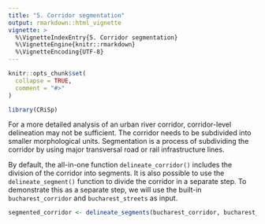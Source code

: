 ```yaml
---
title: "5. Corridor segmentation"
output: rmarkdown::html_vignette
vignette: >
  %\VignetteIndexEntry{5. Corridor segmentation}
  %\VignetteEngine{knitr::rmarkdown}
  %\VignetteEncoding{UTF-8}
---
```


```r
knitr::opts_chunk$set(
  collapse = TRUE,
  comment = "#>"
)
```

```r
library(CRiSp)
```

For a more detailed analysis of an urban river corridor, corridor-level delineation may not be sufficient. The corridor needs to be subdivided into smaller morphological units. Segmentation is a process of subdividing the corridor by using major transversal road or rail infrastructure lines.

By default, the all-in-one function `delineate_corridor()` includes the division of the corridor into segments. It is also possible to use the `delineate_segment()` function to divide the corridor in a separate step. 
To demonstrate this as a separate step, we will use the built-in `bucharest_corridor` and `bucharest_streets` as input.

```r
segmented_corridor <- delineate_segments(bucharest_corridor, bucharest_streets)
```


